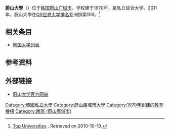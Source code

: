 {{Infobox University 
| name           = 蔚山大學
| image_name     = UOU main hall.png
| native_name    = {{lang|ko|울산대학교}}
| established    = 1970年
| type           = 私立
| president      = Dr. Do-yeon Kim
| city           = [[蔚山|蔚山]]
| country        = [[韩国|韩国]]
| faculty        = 900
| students       = 14,251
| undergrad      = 12,614
| graduate       = 1,637
| website        = http://www.ulsan.ac.kr
| logo           = 
}} 
'''蔚山大學'''（{{kor|울산대학교}}）位于[[韩国|韩国]][[蔚山广域市|蔚山广域市]]。学校建于1970年，是私立综合大学。2011年，蔚山大學在[[QS世界大学排名|QS世界大学排名]]亚洲排第106。<ref>[http://www.topuniversities.com/university-rankings/asian-university-rankings/2011?page=2 Top Universities] {{Wayback|url=http://www.topuniversities.com/university-rankings/asian-university-rankings/2011?page=2 |date=20110526081654 }}. Retrieved on 2010-10-19.</ref>

== 相关条目 ==
* [[韩国大学列表|韩国大学列表]]

==参考资料==
{{reflist}}

== 外部链接 ==
* [http://www.ulsan.ac.kr 蔚山大学官方网站] {{Wayback|url=http://www.ulsan.ac.kr/ |date=20080309193126 }}

{{coord|35|32|33.98|N|129|15|24.21|E|region:KR-31_type:landmark_source:dewiki|display=title}}
{{normdaten}}
{{DEFAULTSORT:Ulsan}}
[[Category:韓國私立大學|Category:韓國私立大學]]
[[Category:蔚山廣域市大學|Category:蔚山廣域市大學]]
[[Category:1970年創建的教育機構|Category:1970年創建的教育機構]]
[[Category:南區_(蔚山廣域市)|Category:南區 (蔚山廣域市)]]
{{univ-stub}}